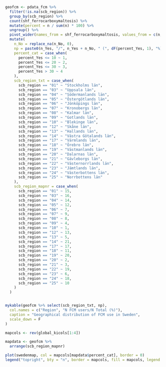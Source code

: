 ```r

geofcm <- pdata_fcm %>%
  filter(!is.na(scb_region)) %>%
  group_by(scb_region) %>%
  count(shf_ferrocarboxymaltosis) %>%
  mutate(percent = n / sum(n) * 100) %>%
  ungroup() %>%
  pivot_wider(names_from = shf_ferrocarboxymaltosis, values_from = c(n, percent)) %>%
  mutate(
    n_No = replace_na(n_No, 0),
    np = paste0(n_Yes, "/", n_Yes + n_No, " (", dF(percent_Yes, 1), "%)"),
    percent_cat = case_when(
      percent_Yes <= 10 ~ 1,
      percent_Yes <= 20 ~ 2,
      percent_Yes <= 30 ~ 3,
      percent_Yes > 30 ~ 4
    ),
    scb_region_txt = case_when(
      scb_region == "01" ~ "Stockholms län",
      scb_region == "03" ~ "Uppsala län",
      scb_region == "04" ~ "Södermanlands län",
      scb_region == "05" ~ "Östergötlands län",
      scb_region == "06" ~ "Jönköpings län",
      scb_region == "07" ~ "Kronobergs län",
      scb_region == "08" ~ "Kalmar län",
      scb_region == "09" ~ "Gotlands län",
      scb_region == "10" ~ "Blekinge län",
      scb_region == "12" ~ "Skåne län",
      scb_region == "13" ~ "Hallands län",
      scb_region == "14" ~ "Västra Götalands län",
      scb_region == "17" ~ "Värmlands län",
      scb_region == "18" ~ "Örebro län",
      scb_region == "19" ~ "Västmanlands län",
      scb_region == "20" ~ "Dalarnas län",
      scb_region == "21" ~ "Gävleborgs län",
      scb_region == "22" ~ "Västernorrlands län",
      scb_region == "23" ~ "Jämtlands län",
      scb_region == "24" ~ "Västerbottens län",
      scb_region == "25" ~ "Norrbottens län"
    ),
    scb_region_mapnr = case_when(
      scb_region == "01" ~ 15,
      scb_region == "03" ~ 16,
      scb_region == "04" ~ 14,
      scb_region == "05" ~ 12,
      scb_region == "06" ~ 7,
      scb_region == "07" ~ 9,
      scb_region == "08" ~ 8,
      scb_region == "09" ~ 4,
      scb_region == "10" ~ 1,
      scb_region == "12" ~ 13,
      scb_region == "13" ~ 5,
      scb_region == "14" ~ 21,
      scb_region == "17" ~ 17,
      scb_region == "18" ~ 11,
      scb_region == "19" ~ 20,
      scb_region == "20" ~ 2,
      scb_region == "21" ~ 3,
      scb_region == "22" ~ 19,
      scb_region == "23" ~ 6,
      scb_region == "24" ~ 18,
      scb_region == "25" ~ 10
    )
  )


mykable(geofcm %>% select(scb_region_txt, np),
  col.names = c("Region", "N FCM users/N Total (%)"),
  caption = "Geographical distribution of FCM use in Sweden",
  scale_down = F
)
```

```r

mapcols <- rev(global_kicols[1:4])

mapdata <- geofcm %>%
  arrange(scb_region_mapnr)

plot(swedenmap, col = mapcols[mapdata$percent_cat], border = 0)
legend("topright", bty = "n", border = mapcols, fill = mapcols, legend = c("0-10%", "11-20%", "21-30%", "31-100%"))
```
